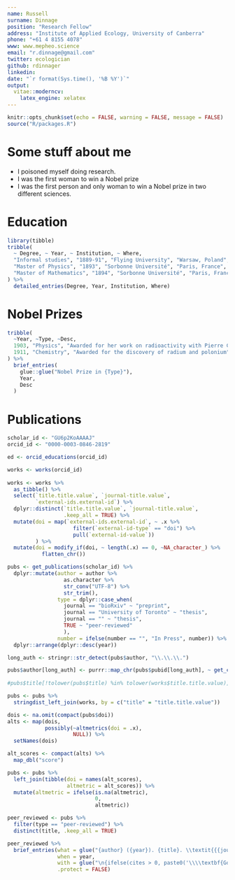 ```yaml
---
name: Russell
surname: Dinnage
position: "Research Fellow"
address: "Institute of Applied Ecology, University of Canberra"
phone: "+61 4 8155 4078"
www: www.mepheo.science
email: "r.dinnage@gmail.com"
twitter: ecologician
github: rdinnager
linkedin: 
date: "`r format(Sys.time(), '%B %Y')`"
output: 
  vitae::moderncv:
    latex_engine: xelatex
---
```


```r
knitr::opts_chunk$set(echo = FALSE, warning = FALSE, message = FALSE)
source("R/packages.R")
```

# Some stuff about me

 * I poisoned myself doing research.
 * I was the first woman to win a Nobel prize
 * I was the first person and only woman to win a Nobel prize in two different sciences.

# Education

```r
library(tibble)
tribble(
  ~ Degree, ~ Year, ~ Institution, ~ Where,
  "Informal studies", "1889-91", "Flying University", "Warsaw, Poland",
  "Master of Physics", "1893", "Sorbonne Université", "Paris, France",
  "Master of Mathematics", "1894", "Sorbonne Université", "Paris, France"
) %>% 
  detailed_entries(Degree, Year, Institution, Where)
```

# Nobel Prizes

```r
tribble(
  ~Year, ~Type, ~Desc,
  1903, "Physics", "Awarded for her work on radioactivity with Pierre Curie and Henri Becquerel",
  1911, "Chemistry", "Awarded for the discovery of radium and polonium"
) %>% 
  brief_entries(
    glue::glue("Nobel Prize in {Type}"),
    Year, 
    Desc
  )
```

# Publications

```r
scholar_id <- "GU6p2KoAAAAJ"
orcid_id <- "0000-0003-0846-2819"

ed <- orcid_educations(orcid_id)

works <- works(orcid_id) 
  
works <- works %>%
  as_tibble() %>%
  select(`title.title.value`, `journal-title.value`,
         `external-ids.external-id`) %>%
  dplyr::distinct(`title.title.value`, `journal-title.value`,
                  .keep_all = TRUE) %>%
  mutate(doi = map(`external-ids.external-id`, ~ .x %>%
                     filter(`external-id-type` == "doi") %>%
                     pull(`external-id-value`)) 
         ) %>%
  mutate(doi = modify_if(doi, ~ length(.x) == 0, ~NA_character_) %>%
           flatten_chr())

pubs <- get_publications(scholar_id) %>%
  dplyr::mutate(author = author %>% 
                  as.character %>% 
                  str_conv("UTF-8") %>%
                  str_trim(),
                type = dplyr::case_when(
                  journal == "bioRxiv" ~ "preprint",
                  journal == "University of Toronto" ~ "thesis",
                  journal == "" ~ "thesis",
                  TRUE ~ "peer-reviewed"
                  ),
                number = ifelse(number == "", "In Press", number)) %>%
  dplyr::arrange(dplyr::desc(year))

long_auth <- stringr::str_detect(pubs$author, "\\.\\.\\.")

pubs$author[long_auth] <- purrr::map_chr(pubs$pubid[long_auth], ~ get_complete_authors(scholar_id, .))
  
#pubs$title[!tolower(pubs$title) %in% tolower(works$title.title.value)]

pubs <- pubs %>%
  stringdist_left_join(works, by = c("title" = "title.title.value"))

dois <- na.omit(compact(pubs$doi))
alts <- map(dois,
            possibly(~altmetrics(doi = .x),
                     NULL)) %>%
  setNames(dois)

alt_scores <- compact(alts) %>%
  map_dbl("score")

pubs <- pubs %>%
  left_join(tibble(doi = names(alt_scores),
                   altmetric = alt_scores)) %>%
  mutate(altmetric = ifelse(is.na(altmetric),
                            0,
                            altmetric))

peer_reviewed <- pubs %>%
  filter(type == "peer-reviewed") %>% 
  distinct(title, .keep_all = TRUE)

peer_reviewed %>%
  brief_entries(what = glue("{author} ({year}). {title}. \\textit{{{journal}}}. {number}. doi:{doi}"),
                when = year,
                with = glue("\n{ifelse(cites > 0, paste0('\\\\textbf{Google Scholar Citations:} ', cites, '; '), '')}{ifelse(altmetric > 0, paste0('\\\\textbf{Altmetric Score:} ', altmetric, ';'), '')}"),
                .protect = FALSE)

```

